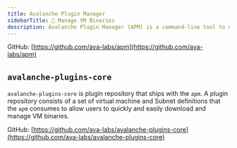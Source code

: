 ```yaml
---
title: Avalanche Plugin Manager
sidebarTitle: 📎 Manage VM Binaries
description: Avalanche Plugin Manager (APM) is a command-line tool to manage virtual machines binaries on existing AvalancheGo instances. It enables to add/remove nodes to Subnets, upgrade the VM plugin binaries as new versions get released to the plugin repository.
---
```

GitHub: [https://github.com/ava-labs/apm](https://github.com/ava-labs/apm)

`avalanche-plugins-core`[​](#avalanche-plugins-core "Direct link to heading")
-----------------------------------------------------------------------------

`avalanche-plugins-core` is plugin repository that ships with the `apm`. A plugin repository consists of a set of virtual machine and Subnet definitions that the `apm` consumes to allow users to quickly and easily download and manage VM binaries.

GitHub: [https://github.com/ava-labs/avalanche-plugins-core](https://github.com/ava-labs/avalanche-plugins-core)